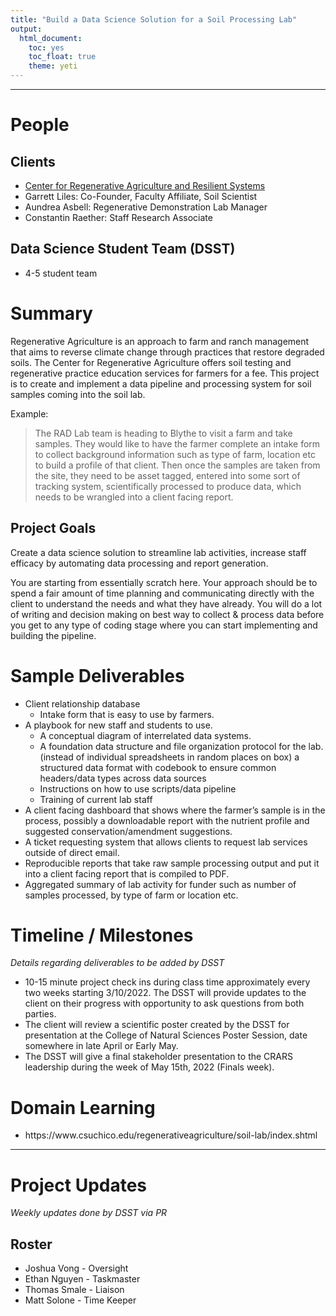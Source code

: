 ```yaml
---
title: "Build a Data Science Solution for a Soil Processing Lab"
output: 
  html_document: 
    toc: yes
    toc_float: true
    theme: yeti
---
```


----

# People

## Clients

* [Center for Regenerative Agriculture and Resilient Systems](https://www.csuchico.edu/regenerativeagriculture/)
* Garrett Liles: Co-Founder, Faculty Affiliate, Soil Scientist
* Aundrea Asbell: Regenerative Demonstration Lab Manager  
* Constantin Raether: Staff Research Associate

## Data Science Student Team (DSST)

* 4-5 student team

# Summary 
Regenerative Agriculture is an approach to farm and ranch management that aims to reverse climate change through practices that restore degraded soils. The Center for Regenerative Agriculture offers soil testing and regenerative practice education services for farmers for a fee. This project is to create and implement a data pipeline and processing system for soil samples coming into the soil lab. 

Example: 

> The RAD Lab team is heading to Blythe to visit a farm and take samples. They would like to have the farmer complete an intake form to collect background information such as type of farm, location etc to build a profile of that client. Then once the samples are taken from the site, they need to be asset tagged, entered into some sort of tracking system, scientifically processed to produce data, which needs to be wrangled into a client facing report. 


## Project Goals
Create a data science solution to streamline lab activities, increase staff efficacy by automating data processing and report generation. 

You are starting from essentially scratch here. Your approach should be to spend a fair amount of time planning and communicating directly with the client to understand the needs and what they have already. You will do a lot of writing and decision making on best way to collect & process data before you get to any type of coding stage where you can start implementing and building the pipeline. 

# Sample Deliverables

* Client relationship database
    - Intake form that is easy to use by farmers.
* A playbook for new staff and students to use. 
    - A conceptual diagram of interrelated data systems. 
    - A foundation data structure and file organization protocol for the lab. (instead of individual spreadsheets in random places on box) a structured data format with codebook to ensure common headers/data types across data sources
    - Instructions on how to use scripts/data pipeline
    - Training of current lab staff
* A client facing dashboard that shows where the farmer's sample is in the process, possibly a downloadable report with the nutrient profile and suggested conservation/amendment suggestions.
* A ticket requesting system that allows clients to request lab services outside of direct email. 
* Reproducible reports that take raw sample processing output and put it into a client facing report that is compiled to PDF. 
* Aggregated summary of lab activity for funder such as number of samples processed, by type of farm or location etc. 




# Timeline / Milestones
_Details regarding deliverables to be added by DSST_

* 10-15 minute project check ins during class time approximately every two weeks starting 3/10/2022. The DSST will provide updates to the client on their progress with opportunity to ask questions from both parties.
* The client will review a scientific poster created by the DSST for presentation at the College of Natural Sciences Poster Session, date somewhere in late April or Early May.  
* The DSST will give a final stakeholder presentation to the CRARS leadership during the week of May 15th, 2022 (Finals week). 


# Domain Learning

* https://www.csuchico.edu/regenerativeagriculture/soil-lab/index.shtml


----

# Project Updates
_Weekly updates done by DSST via PR_

## Roster 

* Joshua Vong - Oversight
* Ethan Nguyen - Taskmaster
* Thomas Smale - Liaison
* Matt Solone - Time Keeper 

